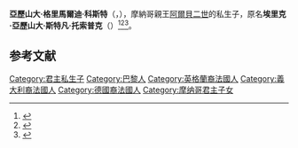 {{Infobox person
| name       = 亞歷山大·柯斯特
| birth_name = {{birth date and age|df=yes|2003|8|24}}<br>{{flag|France}}[[巴黎|巴黎]]
| parents    = 父：[[阿爾貝二世_(摩納哥)|阿爾貝二世]]<br>母：妮可·柯斯特
| relatives  = [[加布里埃拉公主_(摩纳哥)|加布里埃拉公主]]（同父異母妹妹）<br>[[雅克王子_(摩纳哥)|雅克王子]]（同父異母弟弟）
}}
'''亞歷山大·格里馬爾迪·科斯特'''（{{lang-fr|Alexandre Grimaldi-Coste}}，{{bd|2003年|8月24日}}），摩納哥親王[[阿爾貝二世_(摩納哥)|阿爾貝二世]]的私生子，原名'''埃里克·亞歷山大·斯特凡·托索普克'''（{{lang|fr|Éric Alexandre Stéphane Tossoukpé}}）<ref name="guardian">{{cite news|last1=Willsher|first1=Kim|title=Prince Albert to acknowledge toddler son after affair made public|url=https://www.theguardian.com/world/2005/jul/05/1|accessdate=23 December 2015|work=The Guardian|date=5 July 2005|archive-date=2020-11-28|archive-url=https://web.archive.org/web/20201128090248/https://www.theguardian.com/world/2005/jul/05/1|dead-url=no}}</ref><ref>{{Cite web |url=http://nicolecoste.com/ |title=存档副本 |accessdate=2020-10-03 |archive-date=2015-12-10 |archive-url=https://web.archive.org/web/20151210220937/http://nicolecoste.com/ |dead-url=no }}</ref><ref>{{Cite web|title = Alexandre Coste|url = https://www.seoghoer.dk/vipedia/alexandre-coste|website = V.I.P.E.D.I.A|accessdate = 2020-10-03|archive-date = 2020-09-28|archive-url = https://web.archive.org/web/20200928121834/https://www.seoghoer.dk/vipedia/alexandre-coste|dead-url = no}}</ref>。

==参考文献==
{{reflist}}

[[Category:君主私生子|Category:君主私生子]]
[[Category:巴黎人|Category:巴黎人]]
[[Category:英格蘭裔法國人|Category:英格蘭裔法國人]]
[[Category:義大利裔法國人|Category:義大利裔法國人]]
[[Category:德國裔法國人|Category:德國裔法國人]]
[[Category:摩纳哥君主子女|Category:摩纳哥君主子女]]